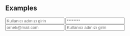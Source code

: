 
<Meta title="Components/Input" component={Input} />

<Description markdown={InputDocContent} />

## Examples

<Canvas>
  <Story name="Default">
    <Input label="Kullanıcı adı" placeholder="Kullanıcı adınızı girin" />
  </Story>
</Canvas>

<Canvas>
  <Story name="Password">
    <Input label="Şifre" type="password" placeholder="********" />
  </Story>
</Canvas>

<Canvas>
  <Story name="Required">
    <Input label="Email" type="email" required={true} placeholder="ornek@mail.com" />
  </Story>
</Canvas>

<Canvas>
  <Story name="Error">
    <Input 
      label="Kullanıcı adı" 
      placeholder="Kullanıcı adınızı girin" 
      error="Bu alan zorunludur"
    />
  </Story>
</Canvas> 